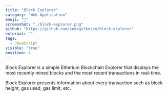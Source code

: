 ```yaml
---
title: "Block Explorer"
category: "Web Application"
emoji: "🧰"
screenshot: "./block-explorer.png"
github: "https://github.com/sedagulkesen/block-explorer"
external: ""
tags:
  - JavaScript
visible: "true"
position: 4
---
```


Block Explorer is a simple Etherium Blockchain Explorer that displays the most recently mined blocks and the most recent transactions in real-time.

Block Explorer presents information about every transaction such as block height, gas used, gas limit, etc.
